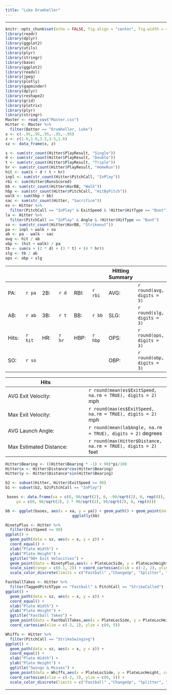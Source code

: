 ```yaml
---
title: "Luke Drumheller"
---
```


<hr>

```r
knitr::opts_chunk$set(echo = FALSE, fig.align = "center", fig.width = 4, fig.height = 4, comment = NA, warning = FALSE, message = FALSE)
library(readr)
library(dplyr)
library(ggplot2)
library(utils)
library(plyr)
library(stringr)
library(base)
library(ggplot2)
library(readxl)
library(jpeg)
library(plotly)
library(gapminder)
library(dplyr)
library(reshape2)
library(grid)
library(plotrix)
library(plyr)
library(stringr)
Master <- read_csv("Master.csv")
Hitter <- Master %>%
  filter(Batter == "Drumheller, Luke")
x <- c(-.95,.95,.95,-.95,-.95)
z <- c(1.6,1.6,3.5,3.5,1.6)
sz <- data_frame(x, z)
```

```r
s <- sum(str_count(Hitter$PlayResult, "Single"))
d <- sum(str_count(Hitter$PlayResult, "Double"))
t <- sum(str_count(Hitter$PlayResult, "Triple"))
hr <- sum(str_count(Hitter$PlayResult, "HomeRun"))
hit <- sum(s + d + t + hr)
inpl <- sum(str_count(Hitter$PitchCall, "InPlay"))
rbi <- sum(Hitter$RunsScored)
bb <- sum(str_count(Hitter$KorBB, "Walk"))
hbp <- sum(str_count(Hitter$PitchCall, "HitByPitch"))
walk <- sum(hbp + bb)
sac <- sum(str_count(Hitter, "Sacrifice"))
es <- Hitter %>%
  filter(PitchCall == "InPlay" & ExitSpeed & !Hitter$HitType == "Bunt")
la <- Hitter %>%
  filter(PitchCall == "InPlay" & Angle & !Hitter$HitType == "Bunt")
so <- sum(str_count(Hitter$KorBB, "Strikeout"))
pa <- inpl + walk + so
ab <- pa - walk - sac
avg <- hit / ab
obp <- (hit + walk) / pa
tb <- sum(s + (2 * d) + (3 * t) + (4 * hr)) 
slg <- tb / ab
ops <- obp + slg
```

| | | | | | | Hitting Summary
-|-|-|-|-|-|-|-
PA:|`r pa`| 2B:| `r d` | RBI: |`r rbi`| AVG: |`r round(avg, digits = 3)` |
AB: |`r ab` | 3B: | `r t` | BB: |`r bb` |SLG: | `r round(slg, digits = 3)`|
Hits: |`r hit`| HR: | `r hr` | HBP: | `r hbp` | OPS: | `r round(ops, digits = 3)`|
 | SO: |`r so` ||||| OBP: | `r round(obp, digits = 3)`

Hits| | 
-|-|
AVG Exit Velocity: | `r round(mean(es$ExitSpeed, na.rm = TRUE), digits = 2)` mph
Max Exit Velocity: | `r round(max(es$ExitSpeed, na.rm = TRUE), digits = 2)` mph
AVG Launch Angle: | `r round(mean(la$Angle, na.rm = TRUE), digits = 2)` degrees
Max Estimated Distance: | `r round(max(Hitter$Distance, na.rm = TRUE), digits = 2)` feet

```r
Hitter$Bearing <- ((Hitter$Bearing * -1) + 90)*pi/180
Hitter$x <- Hitter$Distance*cos(Hitter$Bearing)
Hitter$y <- Hitter$Distance*sin(Hitter$Bearing)

b2 <- subset(Hitter, Hitter$ExitSpeed >= 90)
b1 <- subset(b2, b2$PitchCall == "InPlay")
```

<center>
```r
bases <- data.frame(xa = c(0, 90/sqrt(2), 0, -90/sqrt(2), 0, rep(0)),
ya = c(0, 90/sqrt(2), 2 * 90/sqrt(2), 90/sqrt(2), 0, rep(0)))
```

```r
bb <- ggplot(bases, aes(x = xa, y = ya)) + geom_path() + geom_point(data = Hitter, x = Hitter$x, y = Hitter$y, aes(color = factor(Hitter$PlayResult))) + geom_segment(x = 0, xend = 300, y = 0, yend = 300) + geom_segment(x = 0, xend = -300, y = 0, yend = 300) + xlim(-180, 180) + ylim(-10, 500) + theme_bw() + theme(panel.border = element_blank(), panel.grid.major = element_blank(), panel.grid.minor = element_blank(), axis.line = element_line(colour = "black"), axis.title.x = element_blank(), axis.text.x = element_blank(), legend.title = element_blank()) + labs(y = "Distance")
ggplotly(bb)
```
</center>

```r
NinetyPlus <- Hitter %>%
  filter(ExitSpeed >= 90)
ggplot() +
  geom_path(data = sz, aes(x = x, y = z)) +
  coord_equal() +
  xlab("Plate Width") +
  ylab("Plate Height") +
  ggtitle("90+ Exit Velocities") +
  geom_point(data = NinetyPlus,aes(x = PlateLocSide, y = PlateLocHeight, size = ExitSpeed, color = TaggedPitchType)) +
  scale_size(range = c(0.1, 2)) + coord_cartesian(xlim = c(-2, 2), ylim = c(0, 5)) +
  scale_color_discrete(limits = c("Fastball" ,"ChangeUp", "Splitter", "Curveball", "Slider"))
```

```r
FastballTakes <- Hitter %>%
  filter(TaggedPitchType == "Fastball" & PitchCall == "StrikeCalled")
ggplot() +
  geom_path(data = sz, aes(x = x, y = z)) +
  coord_equal() +
  xlab("Plate Width") +
  ylab("Plate Height") +
  ggtitle("Fastball Takes") +
  geom_point(data = FastballTakes,aes(x = PlateLocSide, y = PlateLocHeight, color = TaggedPitchType)) +
  coord_cartesian(xlim = c(-2, 2), ylim = c(0, 5))
```

```r
Whiffs <- Hitter %>%
  filter(PitchCall == "StrikeSwinging")
ggplot() +
  geom_path(data = sz, aes(x = x, y = z)) +
  coord_equal() +
  xlab("Plate Width") +
  ylab("Plate Height") +
  ggtitle("Swings & Misses") +
  geom_point(data = Whiffs,aes(x = PlateLocSide, y = PlateLocHeight, color = TaggedPitchType)) + 
  coord_cartesian(xlim = c(-2, 2), ylim = c(0, 5)) +
  scale_color_discrete(limits = c("Fastball" ,"ChangeUp", "Splitter", "Curveball", "Slider"))
```

<hr>